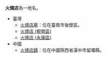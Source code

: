 '''火燒店'''為一地名。
*臺灣
** [[火燒店墓|火燒店墓]]：位在臺南市後壁區。
** [[火燒店_(柳營區)|火燒店 (柳營區)]]
** [[火燒店_(永康區)|火燒店 (永康區)]]
*中國
** [[火燒店鎮|火燒店鎮]]：位在中國陝西省漢中市留壩縣。
{{消歧義|cat=三字亞洲地名消歧義}}
